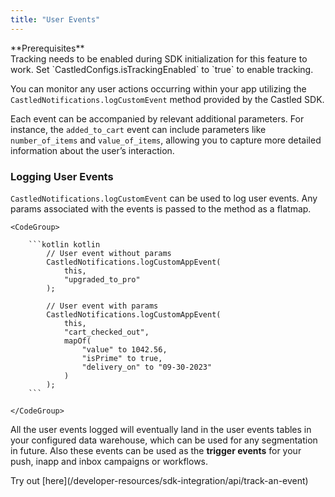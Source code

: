 ```yaml
---
title: "User Events"
---
```


<Note>
  **Prerequisites** <br />
  Tracking needs to be enabled during SDK initialization for this feature to work.
  Set `CastledConfigs.isTrackingEnabled` to `true` to enable tracking.
</Note>

You can monitor any user actions occurring within your app utilizing the `CastledNotifications.logCustomEvent` method provided by the Castled SDK.

Each event can be accompanied by relevant additional parameters. For instance, the `added_to_cart` event can include parameters
like `number_of_items` and `value_of_items`, allowing you to capture more detailed information about the user’s interaction.

### Logging User Events

`CastledNotifications.logCustomEvent` can be used to log user events. Any params associated with the events is passed to the method as a flatmap.

    <CodeGroup>

        ```kotlin kotlin
            // User event without params
            CastledNotifications.logCustomAppEvent(
                this,
                "upgraded_to_pro"
            );

            // User event with params
            CastledNotifications.logCustomAppEvent(
                this,
                "cart_checked_out",
                mapOf(
                    "value" to 1042.56,
                    "isPrime" to true,
                    "delivery_on" to "09-30-2023"
                )
            );
        ```

    </CodeGroup>

All the user events logged will eventually land in the user events tables in your configured data warehouse, which can be used for any segmentation in future.
Also these events can be used as the **trigger events** for your push, inapp and inbox campaigns or workflows.

<Note>
 Try out [here](/developer-resources/sdk-integration/api/track-an-event)
 </Note>

